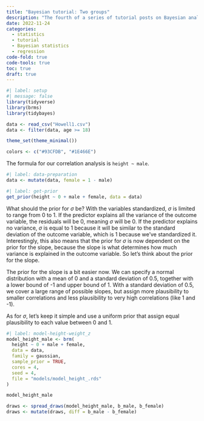 ```yaml
---
title: "Bayesian tutorial: Two groups"
description: "The fourth of a series of tutorial posts on Bayesian analyses. In this post I focus on using `brms` to model the difference between two groups."
date: 2022-11-24
categories:
  - statistics
  - tutorial
  - Bayesian statistics
  - regression
code-fold: true
code-tools: true
toc: true
draft: true
---
```


```r
#| label: setup
#| message: false
library(tidyverse)
library(brms)
library(tidybayes)

data <- read_csv("Howell1.csv")
data <- filter(data, age >= 18)

theme_set(theme_minimal())

colors <- c("#93CFDB", "#1E466E")
```

The formula for our correlation analysis is `height ~ male`. 

```r
#| label: data-preparation
data <- mutate(data, female = 1 - male)
```

```r
#| label: get-prior
get_prior(height ~ 0 + male + female, data = data)
```

What should the prior for $\sigma$ be? With the variables standardized, $\sigma$ is limited to range from 0 to 1. If the predictor explains all the variance of the outcome variable, the residuals will be 0, meaning $\sigma$ will be 0. If the predictor explains no variance, $\sigma$ is equal to 1 because it will be similar to the standard deviation of the outcome variable, which is 1 because we've standardized it. Interestingly, this also means that the prior for $\sigma$ is now dependent on the prior for the slope, because the slope is what determines how much variance is explained in the outcome variable. So let's think about the prior for the slope.

The prior for the slope is a bit easier now. We can specify a normal distribution with a mean of 0 and a standard deviation of 0.5, together with a lower bound of -1 and upper bound of 1. With a standard deviation of 0.5, we cover a large range of possible slopes, but assign more plausibility to smaller correlations and less plausibility to very high correlations (like 1 and -1).

As for $\sigma$, let's keep it simple and use a uniform prior that assign equal plausibility to each value between 0 and 1.

```r
#| label: model-height-weight_z
model_height_male <- brm(
  height ~ 0 + male + female,  
  data = data, 
  family = gaussian,
  sample_prior = TRUE,
  cores = 4,
  seed = 4,
  file = "models/model_height_.rds"
)

model_height_male

draws <- spread_draws(model_height_male, b_male, b_female)
draws <- mutate(draws, diff = b_male - b_female)

```

